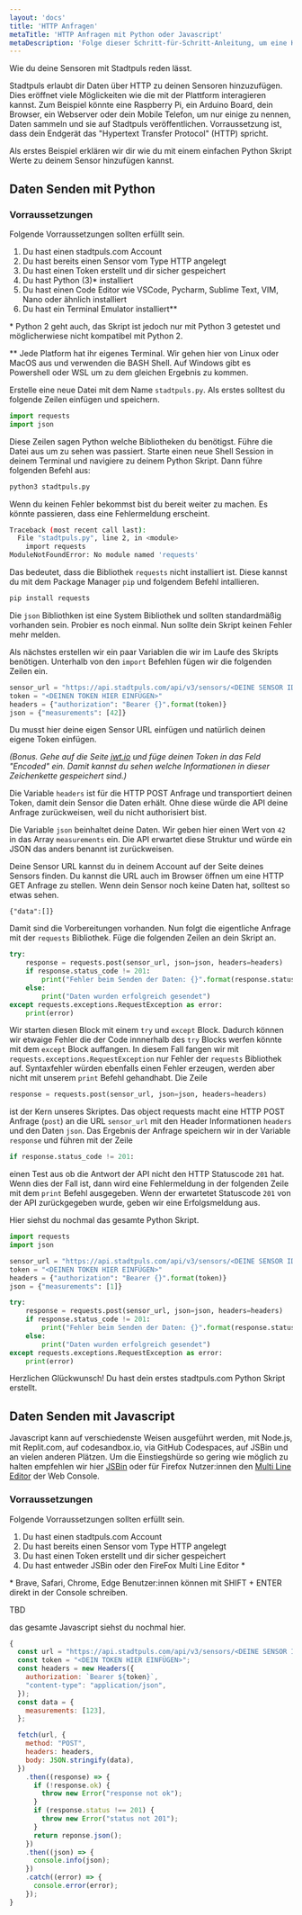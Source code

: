 ```yaml
---
layout: 'docs'
title: 'HTTP Anfragen'
metaTitle: 'HTTP Anfragen mit Python oder Javascript'
metaDescription: 'Folge dieser Schritt-für-Schritt-Anleitung, um eine HTTP Anfrage mit Python oder Javascript zu stellen.'
---
```


<p className="lead">
  Wie du deine Sensoren mit Stadtpuls reden lässt.
</p>

Stadtpuls erlaubt dir Daten über HTTP zu deinen Sensoren hinzuzufügen. Dies eröffnet viele Möglickeiten wie die mit der Plattform interagieren kannst. Zum Beispiel könnte eine Raspberry Pi, ein Arduino Board, dein Browser, ein Webserver oder dein Mobile Telefon, um nur einige zu nennen, Daten sammeln und sie auf Stadtpuls veröffentlichen. Vorraussetzung ist, dass dein Endgerät das "Hypertext Transfer Protocol" (HTTP) spricht.

Als erstes Beispiel erklären wir dir wie du mit einem einfachen Python Skript Werte zu deinem Sensor hinzufügen kannst.

## Daten Senden mit Python

### Vorraussetzungen

Folgende Vorraussetzungen sollten erfüllt sein.

1. Du hast einen stadtpuls.com Account
2. Du hast bereits einen Sensor vom Type HTTP angelegt
3. Du hast einen Token erstellt und dir sicher gespeichert
4. Du hast Python (3)\* installiert
5. Du hast einen Code Editor wie VSCode, Pycharm, Sublime Text, VIM, Nano oder ähnlich installiert
6. Du hast ein Terminal Emulator installiert\*\*

\* Python 2 geht auch, das Skript ist jedoch nur mit Python 3 getestet und möglicherwiese nicht kompatibel mit Python 2.

\*\* Jede Platform hat ihr eigenes Terminal. Wir gehen hier von Linux oder MacOS aus und verwenden die BASH Shell. Auf Windows gibt es Powershell oder WSL um zu dem gleichen Ergebnis zu kommen.



Erstelle eine neue Datei mit dem Name `stadtpuls.py`. Als erstes solltest du folgende Zeilen einfügen und speichern.

```python
import requests
import json
```

Diese Zeilen sagen Python welche Bibliotheken du benötigst. Führe die Datei aus um zu sehen was passiert. Starte einen neue Shell Session in deinem Terminal und navigiere zu deinem Python Skript. Dann führe folgenden Befehl aus:

```bash
python3 stadtpuls.py
```
Wenn du keinen Fehler bekommst bist du bereit weiter zu machen. Es könnte passieren, dass eine Fehlermeldung erscheint.

```bash
Traceback (most recent call last):
  File "stadtpuls.py", line 2, in <module>
    import requests
ModuleNotFoundError: No module named 'requests'
```

Das bedeutet, dass die Bibliothek `requests` nicht installiert ist. Diese kannst du mit dem Package Manager `pip` und folgendem Befehl intallieren.

```bash
pip install requests
```

Die `json` Bibliothken ist eine System Bibliothek und sollten standardmäßig vorhanden sein. Probier es noch einmal. Nun sollte dein Skript keinen Fehler mehr melden.

Als nächstes erstellen wir ein paar Variablen die wir im Laufe des Skripts benötigen. Unterhalb von den `import` Befehlen fügen wir die folgenden Zeilen ein.

```python
sensor_url = "https://api.stadtpuls.com/api/v3/sensors/<DEINE SENSOR ID>/records"
token = "<DEINEN TOKEN HIER EINFÜGEN>"
headers = {"authorization": "Bearer {}".format(token)}
json = {"measurements": [42]}
```

Du musst hier deine eigen Sensor URL einfügen und natürlich deinen eigene Token einfügen.

*(Bonus. Gehe auf die Seite [jwt.io](https://jwt.io/) und füge deinen Token in das Feld "Encoded" ein. Damit kannst du sehen welche Informationen in dieser Zeichenkette gespeichert sind.)*

Die Variable `headers` ist für die HTTP POST Anfrage und transportiert deinen Token, damit dein Sensor die Daten erhält. Ohne diese würde die API deine Anfrage zurückweisen, weil du nicht authorisiert bist.

Die Variable `json` beinhaltet deine Daten. Wir geben hier einen Wert von `42` in das Array `measurements` ein. Die API erwartet diese Struktur und würde ein JSON das anders benannt ist zurückweisen.

Deine Sensor URL kannst du in deinem Account auf der Seite deines Sensors finden. Du kannst die URL auch im Browser öffnen um eine HTTP GET Anfrage zu stellen. Wenn dein Sensor noch keine Daten hat, solltest so etwas sehen.

```plain
{"data":[]}
```

Damit sind die Vorbereitungen vorhanden. Nun folgt die eigentliche Anfrage mit der `requests` Bibliothek. Füge die folgenden Zeilen an dein Skript an.

```python
try:
    response = requests.post(sensor_url, json=json, headers=headers)
    if response.status_code != 201:
        print("Fehler beim Senden der Daten: {}".format(response.status_code))
    else:
        print("Daten wurden erfolgreich gesendet")
except requests.exceptions.RequestException as error:
    print(error)
```

Wir starten diesen Block mit einem `try` und `except` Block. Dadurch können wir etwaige Fehler die der Code innnerhalb des `try` Blocks werfen könnte mit dem `except` Block auffangen. In diesem Fall fangen wir mit `requests.exceptions.RequestException` nur Fehler der `requests` Bibliothek auf. Syntaxfehler würden ebenfalls einen Fehler erzeugen, werden aber nicht mit unserem `print` Befehl gehandhabt.
  Die Zeile

```python
response = requests.post(sensor_url, json=json, headers=headers)
```

ist der Kern unseres Skriptes. Das object requests macht eine HTTP POST Anfrage (`post`) an die URL `sensor_url` mit den Header Informationen `headers` und den Daten `json`.
  Das Ergebnis der Anfrage speichern wir in der Variable `response` und führen mit der Zeile

```python
if response.status_code != 201:
```

einen Test aus ob die Antwort der API nicht den HTTP Statuscode `201` hat. Wenn dies der Fall ist, dann wird eine Fehlermeldung in der folgenden Zeile mit dem `print` Befehl ausgegeben. Wenn der erwartetet Statuscode `201` von der API zurückgegeben wurde, geben wir eine Erfolgsmeldung aus.

Hier siehst du nochmal das gesamte Python Skript.

```python
import requests
import json

sensor_url = "https://api.stadtpuls.com/api/v3/sensors/<DEINE SENSOR ID>/records"
token = "<DEINEN TOKEN HIER EINFÜGEN>"
headers = {"authorization": "Bearer {}".format(token)}
json = {"measurements": [1]}

try:
    response = requests.post(sensor_url, json=json, headers=headers)
    if response.status_code != 201:
        print("Fehler beim Senden der Daten: {}".format(response.status_code))
    else:
        print("Daten wurden erfolgreich gesendet")
except requests.exceptions.RequestException as error:
    print(error)
```

Herzlichen Glückwunsch! Du hast dein erstes stadtpuls.com Python Skript erstellt.


## Daten Senden mit Javascript

Javascript kann auf verschiedenste Weisen ausgeführt werden, mit Node.js, mit Replit.com, auf codesandbox.io, via GitHub Codespaces, auf JSBin und an vielen anderen Plätzen. Um die Einstiegshürde so gering wie möglich zu halten empfehlen wir hier [JSBin](https://jsbin.com/?js,console) oder für Firefox Nutzer:innen den [Multi Line Editor](https://developer.mozilla.org/en-US/docs/Tools/Web_Console/The_command_line_interpreter#multi-line_mode) der Web Console.

### Vorraussetzungen

Folgende Vorraussetzungen sollten erfüllt sein.

1. Du hast einen stadtpuls.com Account
2. Du hast bereits einen Sensor vom Type HTTP angelegt
3. Du hast einen Token erstellt und dir sicher gespeichert
4. Du hast entweder JSBin oder den FireFox Multi Line Editor \*

\* Brave, Safari, Chrome, Edge Benutzer:innen können mit SHIFT + ENTER direkt  in der Console schreiben.

TBD



das gesamte Javascript siehst du nochmal hier.

```js
{
  const url = "https://api.stadtpuls.com/api/v3/sensors/<DEINE SENSOR ID>/records";
  const token = "<DEIN TOKEN HIER EINFÜGEN>";
  const headers = new Headers({
    authorization: `Bearer ${token}`,
    "content-type": "application/json",
  });
  const data = {
    measurements: [123],
  };

  fetch(url, {
    method: "POST",
    headers: headers,
    body: JSON.stringify(data),
  })
    .then((response) => {
      if (!response.ok) {
        throw new Error("response not ok");
      }
      if (response.status !== 201) {
        throw new Error("status not 201");
      }
      return reponse.json();
    })
    .then((json) => {
      console.info(json);
    })
    .catch((error) => {
      console.error(error);
    });
}

```